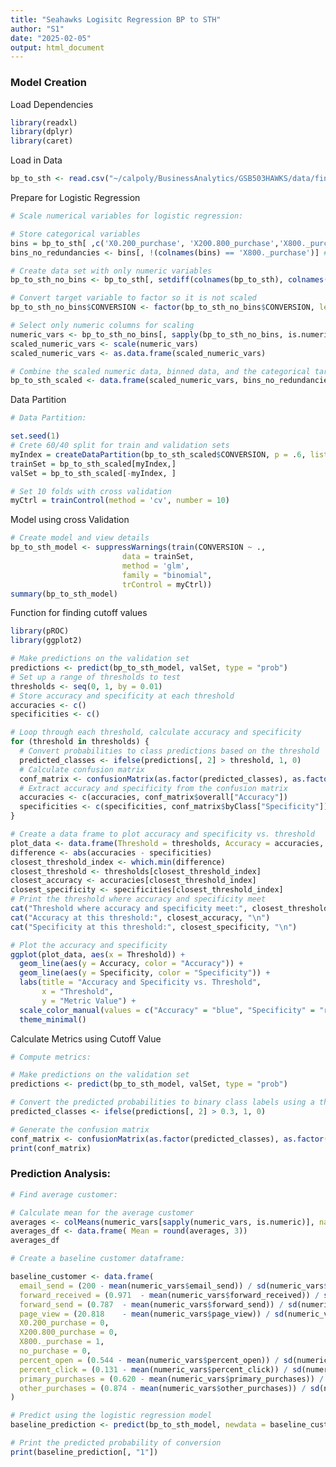```yaml
---
title: "Seahawks Logisitc Regression BP to STH"
author: "S1"
date: "2025-02-05"
output: html_document
---
```


### Model Creation

Load Dependencies

```r
library(readxl)
library(dplyr)
library(caret)
```

Load in Data

```r
bp_to_sth <- read.csv("~/calpoly/BusinessAnalytics/GSB503HAWKS/data/finalData/bp_to_sth.csv") 
```

Prepare for Logistic Regression

```r
# Scale numerical variables for logistic regression:

# Store categorical variables
bins = bp_to_sth[ ,c('X0.200_purchase', 'X200.800_purchase','X800._purchase','no_purchase')]
bins_no_redundancies <- bins[, !(colnames(bins) == 'X800._purchase')] # for model dont need all

# Create data set with only numeric variables
bp_to_sth_no_bins <- bp_to_sth[, setdiff(colnames(bp_to_sth), colnames(bins))]

# Convert target variable to factor so it is not scaled
bp_to_sth_no_bins$CONVERSION <- factor(bp_to_sth_no_bins$CONVERSION, levels = c(0,1))

# Select only numeric columns for scaling
numeric_vars <- bp_to_sth_no_bins[, sapply(bp_to_sth_no_bins, is.numeric)]
scaled_numeric_vars <- scale(numeric_vars)
scaled_numeric_vars <- as.data.frame(scaled_numeric_vars)

# Combine the scaled numeric data, binned data, and the categorical target variable
bp_to_sth_scaled <- data.frame(scaled_numeric_vars, bins_no_redundancies, CONVERSION = bp_to_sth_no_bins$CONVERSION)
```

Data Partition

```r
# Data Partition:

set.seed(1)
# Crete 60/40 split for train and validation sets
myIndex = createDataPartition(bp_to_sth_scaled$CONVERSION, p = .6, list = FALSE)
trainSet = bp_to_sth_scaled[myIndex,]
valSet = bp_to_sth_scaled[-myIndex, ]

# Set 10 folds with cross validation 
myCtrl = trainControl(method = 'cv', number = 10)
```

Model using cross Validation

```r
# Create model and view details
bp_to_sth_model <- suppressWarnings(train(CONVERSION ~ ., 
                         data = trainSet, 
                         method = 'glm',
                         family = "binomial",
                         trControl = myCtrl))
summary(bp_to_sth_model)
```

Function for finding cutoff values

```r
library(pROC)
library(ggplot2)

# Make predictions on the validation set
predictions <- predict(bp_to_sth_model, valSet, type = "prob")
# Set up a range of thresholds to test 
thresholds <- seq(0, 1, by = 0.01)
# Store accuracy and specificity at each threshold
accuracies <- c()
specificities <- c()

# Loop through each threshold, calculate accuracy and specificity
for (threshold in thresholds) {
  # Convert probabilities to class predictions based on the threshold
  predicted_classes <- ifelse(predictions[, 2] > threshold, 1, 0)
  # Calculate confusion matrix
  conf_matrix <- confusionMatrix(as.factor(predicted_classes), as.factor(valSet$CONVERSION))
  # Extract accuracy and specificity from the confusion matrix
  accuracies <- c(accuracies, conf_matrix$overall["Accuracy"])
  specificities <- c(specificities, conf_matrix$byClass["Specificity"])
}

# Create a data frame to plot accuracy and specificity vs. threshold
plot_data <- data.frame(Threshold = thresholds, Accuracy = accuracies, Specificity = specificities)
difference <- abs(accuracies - specificities)
closest_threshold_index <- which.min(difference)
closest_threshold <- thresholds[closest_threshold_index]
closest_accuracy <- accuracies[closest_threshold_index]
closest_specificity <- specificities[closest_threshold_index]
# Print the threshold where accuracy and specificity meet
cat("Threshold where accuracy and specificity meet:", closest_threshold, "\n")
cat("Accuracy at this threshold:", closest_accuracy, "\n")
cat("Specificity at this threshold:", closest_specificity, "\n")

# Plot the accuracy and specificity
ggplot(plot_data, aes(x = Threshold)) +
  geom_line(aes(y = Accuracy, color = "Accuracy")) +
  geom_line(aes(y = Specificity, color = "Specificity")) +
  labs(title = "Accuracy and Specificity vs. Threshold",
       x = "Threshold", 
       y = "Metric Value") +
  scale_color_manual(values = c("Accuracy" = "blue", "Specificity" = "red")) +
  theme_minimal()
```

Calculate Metrics using Cutoff Value

```r
# Compute metrics:

# Make predictions on the validation set
predictions <- predict(bp_to_sth_model, valSet, type = "prob")

# Convert the predicted probabilities to binary class labels using a threshold
predicted_classes <- ifelse(predictions[, 2] > 0.3, 1, 0)

# Generate the confusion matrix
conf_matrix <- confusionMatrix(as.factor(predicted_classes), as.factor(valSet$CONVERSION))
print(conf_matrix)
```

### Prediction Analysis:

```r
# Find average customer:

# Calculate mean for the average customer
averages <- colMeans(numeric_vars[sapply(numeric_vars, is.numeric)], na.rm = TRUE)
averages_df <- data.frame( Mean = round(averages, 3))
averages_df

```

```r
# Create a baseline customer dataframe:

baseline_customer <- data.frame(
  email_send = (200 - mean(numeric_vars$email_send)) / sd(numeric_vars$email_send),
  forward_received = (0.971	 - mean(numeric_vars$forward_received)) / sd(numeric_vars$forward_received),
  forward_send = (0.787	 - mean(numeric_vars$forward_send)) / sd(numeric_vars$forward_send),
  page_view = (20.818	 - mean(numeric_vars$page_view)) / sd(numeric_vars$page_view),
  X0.200_purchase = 0,
  X200.800_purchase = 0,
  X800._purchase = 1,
  no_purchase = 0,
  percent_open = (0.544 - mean(numeric_vars$percent_open)) / sd(numeric_vars$percent_open),
  percent_click = (0.131 - mean(numeric_vars$percent_click)) / sd(numeric_vars$percent_click),
  primary_purchases = (0.620 - mean(numeric_vars$primary_purchases)) / sd(numeric_vars$primary_purchases),
  other_purchases = (0.874 - mean(numeric_vars$other_purchases)) / sd(numeric_vars$other_purchases)
)

# Predict using the logistic regression model
baseline_prediction <- predict(bp_to_sth_model, newdata = baseline_customer, type = "prob")

# Print the predicted probability of conversion
print(baseline_prediction[, "1"])
```
